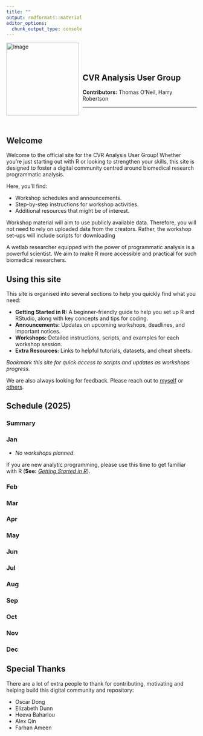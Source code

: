 ```yaml
---
title: ""
output: rmdformats::material
editor_options:
  chunk_output_type: console
---
```

 
<div style="text-align: left;">
  <img src="assets/logo/logo.png" alt="Image" style="width: 2in; float: left; margin-right: 10px;">
  <div style="overflow: hidden; padding-top: 10%;">

## **CVR Analysis User Group**    
**Contributors:** Thomas O'Neil, Harry Robertson
<hr>
  </div> 
<br>
 
## Welcome

Welcome to the official site for the CVR Analysis User Group! Whether you're just starting out with R or looking to strengthen your skills, this site is designed to foster a digital community centred around biomedical research programmatic analysis. 

Here, you'll find:

- Workshop schedules and announcements.
- Step-by-step instructions for workshop activities.
- Additional resources that might be of interest. 

Workshop material will aim to use publicly available data. Therefore, you will not need to rely on uploaded data from the creators. Rather, the workshop set-ups will include scripts for downloading 

A wetlab researcher equipped with the power of programmatic analysis is a powerful scientist. We aim to make R more accessible and practical for such biomedical researchers.

## Using this site

This site is organised into several sections to help you quickly find what you need:

- **Getting Started in R:** A beginner-friendly guide to help you set up R and RStudio, along with key concepts and tips for coding.
- **Announcements:** Updates on upcoming workshops, deadlines, and important notices.
- **Workshops:** Detailed instructions, scripts, and examples for each workshop session.
- **Extra Resources:** Links to helpful tutorials, datasets, and cheat sheets. 

*Bookmark this site for quick access to scripts and updates as workshops progress.*

We are also always looking for feedback. Please reach out to [myself](thomas.oneil@sydney.edu.au) or [others](html/to/contacts/page).

## Schedule (2025){.tabset .tabset-fade}

### Summary

### Jan

- *No workshops planned*. 

If you are new analytic programming, please use this time to get familiar with R (**See:** [*Getting Started in R* ](link)).

### Feb

### Mar

### Apr

### May

### Jun

### Jul

### Aug

### Sep

### Oct

### Nov

### Dec

## Special Thanks

There are a lot of extra people to thank for contributing, motivating and helping build this digital community and repository:

- Oscar Dong
- Elizabeth Dunn
- Heeva Baharlou
- Alex Qin
- Farhan Ameen











